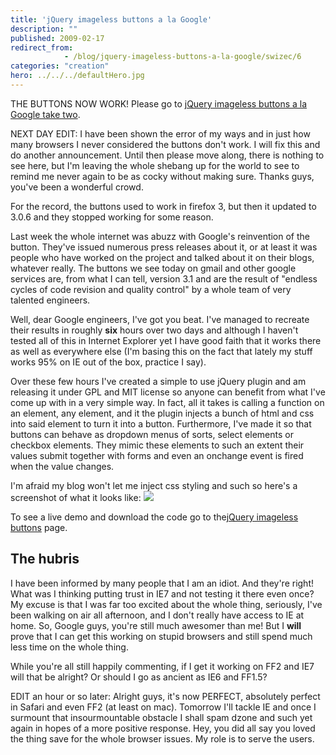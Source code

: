 ```yaml
---
title: 'jQuery imageless buttons a la Google'
description: ""
published: 2009-02-17
redirect_from: 
            - /blog/jquery-imageless-buttons-a-la-google/swizec/6
categories: "creation"
hero: ../../../defaultHero.jpg
---
```


THE BUTTONS NOW WORK! Please go to [jQuery imageless buttons a la Google take two](http://swizec.com/blog/jquery-imageless-buttons-a-la-google-take-two/2/429).

NEXT DAY EDIT: I have been shown the error of my ways and in just how many browsers I never considered the buttons don't work. I will fix this and do another announcement. Until then please move along, there is nothing to see here, but I'm leaving the whole shebang up for the world to see to remind me never again to be as cocky without making sure. Thanks guys, you've been a wonderful crowd.

For the record, the buttons used to work in firefox 3, but then it updated to 3.0.6 and they stopped working for some reason.

Last week the whole internet was abuzz with Google's reinvention of the button. They've issued numerous press releases about it, or at least it was people who have worked on the project and talked about it on their blogs, whatever really. The buttons we see today on gmail and other google services are, from what I can tell, version 3.1 and are the result of "endless cycles of code revision and quality control" by a whole team of very talented engineers.

Well, dear Google engineers, I've got you beat. I've managed to recreate their results in roughly **six** hours over two days and although I haven't tested all of this in Internet Explorer yet I have good faith that it works there as well as everywhere else (I'm basing this on the fact that lately my stuff works 95% on IE out of the box, practice I say).

Over these few hours I've created a simple to use jQuery plugin and am releasing it under GPL and MIT license so anyone can benefit from what I've come up with in a very simple way. In fact, all it takes is calling a function on an element, any element, and it the plugin injects a bunch of html and css into said element to turn it into a button. Furthermore, I've made it so that buttons can behave as dropdown menus of sorts, select elements or checkbox elements. They mimic these elements to such an extent their values submit together with forms and even an onchange event is fired when the value changes.

I'm afraid my blog won't let me inject css styling and such so here's a screenshot of what it looks like: ![](http://swizec.com/code/styledButton/example.png)

To see a live demo and download the code go to the[jQuery imageless buttons](http://swizec.com/code/styledButton/) page.

## The hubris

I have been informed by many people that I am an idiot. And they're right! What was I thinking putting trust in IE7 and not testing it there even once? My excuse is that I was far too excited about the whole thing, seriously, I've been walking on air all afternoon, and I don't really have access to IE at home. So, Google guys, you're still much awesomer than me! But I **will** prove that I can get this working on stupid browsers and still spend much less time on the whole thing.

While you're all still happily commenting, if I get it working on FF2 and IE7 will that be alright? Or should I go as ancient as IE6 and FF1.5?

EDIT an hour or so later: Alright guys, it's now PERFECT, absolutely perfect in Safari and even FF2 (at least on mac). Tomorrow I'll tackle IE and once I surmount that insourmountable obstacle I shall spam dzone and such yet again in hopes of a more positive response. Hey, you did all say you loved the thing save for the whole browser issues. My role is to serve the users.

